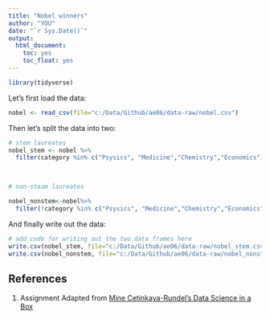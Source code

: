 ```yaml
---
title: "Nobel winners"
author: "YOU"
date: "`r Sys.Date()`"
output: 
  html_document: 
    toc: yes
    toc_float: yes
---
```


```r
library(tidyverse)
```

Let's first load the data:

```r
nobel <- read_csv(file="c:/Data/Github/ae06/data-raw/nobel.csv")
```

Then let's split the data into two:

```r
# stem laureates
nobel_stem <- nobel %>%
  filter(category %in% c("Psysics", "Medicine","Chemistry","Economics"))
  


# non-steam laureates

nobel_nonstem<-nobel%>%
  filter(!category %in% c("Psysics", "Medicine","Chemistry","Economics"))


```

And finally write out the data:

```r
# add code for writing out the two data frames here
write.csv(nobel_stem, file="c:/Data/Github/ae06/data-raw/nobel_stem.csv")
write.csv(nobel_nonstem, file="c:/Data/Github/ae06/data-raw/nobel_nonstem.csv")
```

## References {#references}
1. Assignment Adapted from [Mine Cetinkaya-Rundel's Data Science in a Box](https://github.com/rstudio-education/datascience-box)